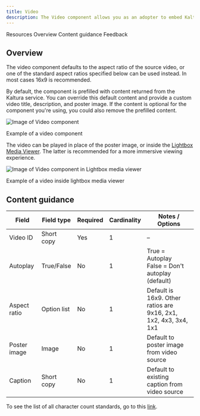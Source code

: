 ```yaml
---
title: Video
description: The Video component allows you as an adopter to embed Kaltura videos from the media center in various ways throughout a page.
---
```



<ComponentDescription name="Video" type="ui" />

<AnchorLinks>

<AnchorLink>Resources</AnchorLink>
<AnchorLink>Overview</AnchorLink>
<AnchorLink>Content guidance</AnchorLink>
<AnchorLink>Feedback</AnchorLink>

</AnchorLinks>

<ResourceLinks name="Video" type="ui" />

## Overview

The video component defaults to the aspect ratio of the source video, or one of the standard aspect ratios specified below can be used instead. In most cases 16x9 is recommended.

By default, the component is prefilled with content returned from the Kaltura service. You can override this default content and provide a custom video title, description, and poster image. If the content is optional for the component you're using, you could also remove the prefilled content.

<Row>
<Column colMd={8} colLg={8}>

![Image of Video component](../../images/component/video-player/video-player-default.jpg)

<Caption>Example of a video component</Caption>
</Column>
</Row>

The video can be played in place of the poster image, or inside the [Lightbox Media Viewer](./lightbox-media-viewer). The latter is recommended for a more immersive viewing experience.

![Image of Video component in Lightbox media viewer](../../images/component/lightbox-media-viewer/lightbox-media-viewer-use-case-07.jpg)

<Caption>Example of a video inside lightbox media viewer</Caption>


## Content guidance

| Field        | Field type  | Required | Cardinality | Notes / Options                                                 |
| ------------ | ----------- | -------- | ----------- | --------------------------------------------------------------- |
| Video ID     | Short copy  | Yes      | 1           | –                                                               |
| Autoplay     | True/False  | No       | 1           | True = Autoplay<br/>False = Don't autoplay (default)            |
| Aspect ratio | Option list | No       | 1           | Default is 16x9. Other ratios are 9x16, 2x1, 1x2, 4x3, 3x4, 1x1 |
| Poster image | Image       | No       | 1           | Default to poster image from video source                       |
| Caption      | Short copy  | No       | 1           | Default to existing caption from video source                   |

To see the list of all character count standards, go to this <a href="https://github.com/carbon-design-system/carbon-for-ibm-dotcom-website/wiki/Character-count-standards" target="_blank" rel="noreferrer noopener nofollow">link</a>.

<ComponentFooter name="Video" type="ui" />
